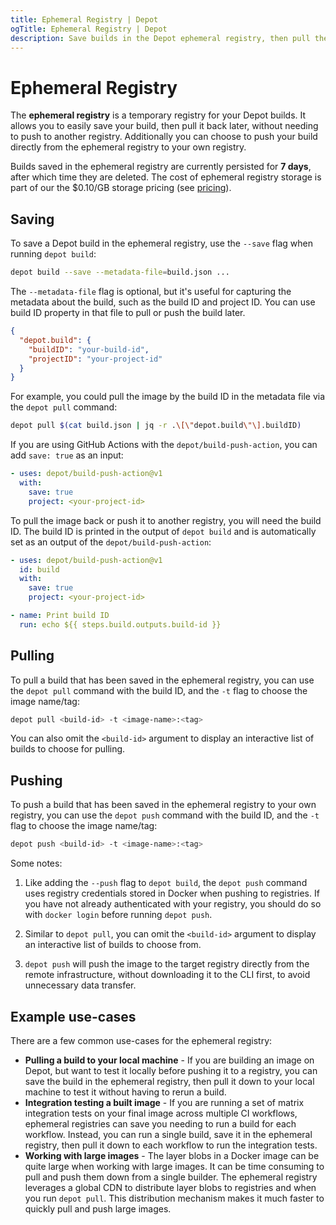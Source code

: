 ```yaml
---
title: Ephemeral Registry | Depot
ogTitle: Ephemeral Registry | Depot
description: Save builds in the Depot ephemeral registry, then pull them down to your local machine or push them to your own registry after.
---
```


# Ephemeral Registry

The **ephemeral registry** is a temporary registry for your Depot builds. It allows you to easily save your build, then pull it back later, without needing to push to another registry. Additionally you can choose to push your build directly from the ephemeral registry to your own registry.

Builds saved in the ephemeral registry are currently persisted for **7 days**, after which time they are deleted. The cost of ephemeral registry storage is part of our the $0.10/GB storage pricing (see [pricing](/pricing)).

## Saving

To save a Depot build in the ephemeral registry, use the `--save` flag when running `depot build`:

```bash
depot build --save --metadata-file=build.json ...
```

The `--metadata-file` flag is optional, but it's useful for capturing the metadata about the build, such as the build ID and project ID. You can use build ID property in that file to pull or push the build later.

```json
{
  "depot.build": {
    "buildID": "your-build-id",
    "projectID": "your-project-id"
  }
}
```

For example, you could pull the image by the build ID in the metadata file via the `depot pull` command:

```bash
depot pull $(cat build.json | jq -r .\[\"depot.build\"\].buildID)
```

If you are using GitHub Actions with the `depot/build-push-action`, you can add `save: true` as an input:

```yaml
- uses: depot/build-push-action@v1
  with:
    save: true
    project: <your-project-id>
```

To pull the image back or push it to another registry, you will need the build ID. The build ID is printed in the output of `depot build` and is automatically set as an output of the `depot/build-push-action`:

```yaml
- uses: depot/build-push-action@v1
  id: build
  with:
    save: true
    project: <your-project-id>

- name: Print build ID
  run: echo ${{ steps.build.outputs.build-id }}
```

## Pulling

To pull a build that has been saved in the ephemeral registry, you can use the `depot pull` command with the build ID, and the `-t` flag to choose the image name/tag:

```bash
depot pull <build-id> -t <image-name>:<tag>
```

You can also omit the `<build-id>` argument to display an interactive list of builds to choose for pulling.

## Pushing

To push a build that has been saved in the ephemeral registry to your own registry, you can use the `depot push` command with the build ID, and the `-t` flag to choose the image name/tag:

```bash
depot push <build-id> -t <image-name>:<tag>
```

Some notes:

1. Like adding the `--push` flag to `depot build`, the `depot push` command uses registry credentials stored in Docker when pushing to registries. If you have not already authenticated with your registry, you should do so with `docker login` before running `depot push`.

2. Similar to `depot pull`, you can omit the `<build-id>` argument to display an interactive list of builds to choose from.

3. `depot push` will push the image to the target registry directly from the remote infrastructure, without downloading it to the CLI first, to avoid unnecessary data transfer.

## Example use-cases

There are a few common use-cases for the ephemeral registry:

- **Pulling a build to your local machine** - If you are building an image on Depot, but want to test it locally before pushing it to a registry, you can save the build in the ephemeral registry, then pull it down to your local machine to test it without having to rerun a build.
- **Integration testing a built image** - If you are running a set of matrix integration tests on your final image across multiple CI workflows, ephemeral registries can save you needing to run a build for each workflow. Instead, you can run a single build, save it in the ephemeral registry, then pull it down to each workflow to run the integration tests.
- **Working with large images** - The layer blobs in a Docker image can be quite large when working with large images. It can be time consuming to pull and push them down from a single builder. The ephemeral registry leverages a global CDN to distribute layer blobs to registries and when you run `depot pull`. This distribution mechanism makes it much faster to quickly pull and push large images.
